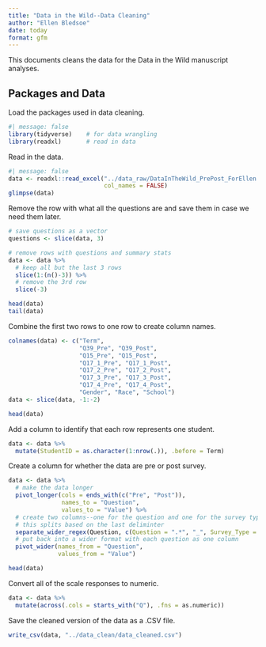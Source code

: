 ```yaml
---
title: "Data in the Wild--Data Cleaning"
author: "Ellen Bledsoe"
date: today
format: gfm
---
```


This documents cleans the data for the Data in the Wild manuscript analyses.

## Packages and Data

Load the packages used in data cleaning.

```r
#| message: false
library(tidyverse)    # for data wrangling
library(readxl)       # read in data
```

Read in the data.

```r
#| message: false
data <- readxl::read_excel("../data_raw/DataInTheWild_PrePost_ForEllen.xlsx", 
                           col_names = FALSE)
glimpse(data)
```

Remove the row with what all the questions are and save them in case we need them later.

```r
# save questions as a vector
questions <- slice(data, 3)

# remove rows with questions and summary stats
data <- data %>% 
  # keep all but the last 3 rows
  slice(1:(n()-3)) %>% 
  # remove the 3rd row
  slice(-3)

head(data)
tail(data)
```

Combine the first two rows to one row to create column names.

```r
colnames(data) <- c("Term", 
                    "Q39_Pre", "Q39_Post", 
                    "Q15_Pre", "Q15_Post", 
                    "Q17_1_Pre", "Q17_1_Post",
                    "Q17_2_Pre", "Q17_2_Post",
                    "Q17_3_Pre", "Q17_3_Post",
                    "Q17_4_Pre", "Q17_4_Post",
                    "Gender", "Race", "School")
data <- slice(data, -1:-2)

head(data)
```

Add a column to identify that each row represents one student.

```r
data <- data %>% 
  mutate(StudentID = as.character(1:nrow(.)), .before = Term)
```

Create a column for whether the data are pre or post survey.

```r
data <- data %>% 
  # make the data longer
  pivot_longer(cols = ends_with(c("Pre", "Post")),
               names_to = "Question",
               values_to = "Value") %>% 
  # create two columns--one for the question and one for the survey type
  # this splits based on the last deliminter
  separate_wider_regex(Question, c(Question = ".*", "_", Survey_Type = ".*")) %>% 
  # put back into a wider format with each question as one column
  pivot_wider(names_from = "Question", 
              values_from = "Value")

head(data)
```

Convert all of the scale responses to numeric.

```r
data <- data %>% 
  mutate(across(.cols = starts_with("Q"), .fns = as.numeric))
```

Save the cleaned version of the data as a .CSV file.

```r
write_csv(data, "../data_clean/data_cleaned.csv")
```
